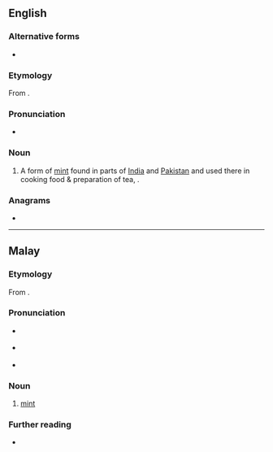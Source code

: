 ==English==

===Alternative forms===
* {{alter|en|podeena|podina|pudeena}}

===Etymology===
From {{bor|en|hi|पुदीना}}.
===Pronunciation===
* {{IPA|en|/pʊˈdiːnə/}}

===Noun===
{{en-noun|-}}

# A form of [[mint]] found in parts of [[India]] and [[Pakistan]] and used there in cooking food & preparation of tea, {{taxlink|Mentha arvensis|species|noshow=1}}.

===Anagrams===
* {{anagrams|en|a=adinpu|unpaid}}

{{topics|en|Mints|Spices}}

----

==Malay==

===Etymology===
From {{bor|ms|hi|पुदीना}}.

===Pronunciation===
* {{a|Johor-Selangor}} {{IPA|ms|/pudinə/}}
* {{a|Riau-Lingga}} {{IPA|ms|/pudina/}}
* {{rhymes|ms|inə|nə|ə}}

===Noun===
{{ms-noun|j=ڤودينا}}

# [[mint]]

===Further reading===
* {{R:PRPM}}

{{topics|ms|Mint family plants|Spices}}